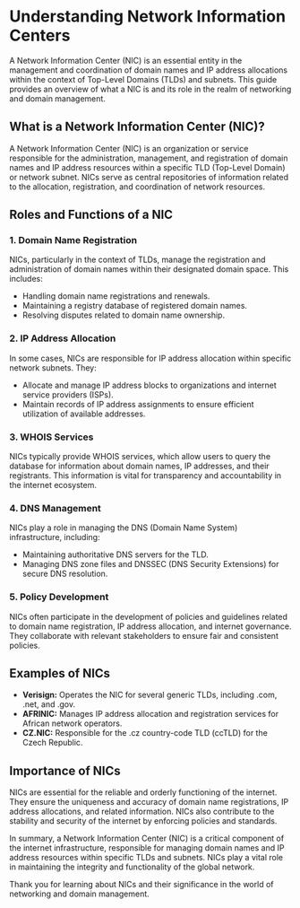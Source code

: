 # Understanding Network Information Centers

A Network Information Center (NIC) is an essential entity in the management and coordination of domain names and IP address allocations within the context of Top-Level Domains (TLDs) and subnets. This guide provides an overview of what a NIC is and its role in the realm of networking and domain management.

## What is a Network Information Center (NIC)?

A Network Information Center (NIC) is an organization or service responsible for the administration, management, and registration of domain names and IP address resources within a specific TLD (Top-Level Domain) or network subnet. NICs serve as central repositories of information related to the allocation, registration, and coordination of network resources.

## Roles and Functions of a NIC

### 1. Domain Name Registration

NICs, particularly in the context of TLDs, manage the registration and administration of domain names within their designated domain space. This includes:

- Handling domain name registrations and renewals.
- Maintaining a registry database of registered domain names.
- Resolving disputes related to domain name ownership.

### 2. IP Address Allocation

In some cases, NICs are responsible for IP address allocation within specific network subnets. They:

- Allocate and manage IP address blocks to organizations and internet service providers (ISPs).
- Maintain records of IP address assignments to ensure efficient utilization of available addresses.

### 3. WHOIS Services

NICs typically provide WHOIS services, which allow users to query the database for information about domain names, IP addresses, and their registrants. This information is vital for transparency and accountability in the internet ecosystem.

### 4. DNS Management

NICs play a role in managing the DNS (Domain Name System) infrastructure, including:

- Maintaining authoritative DNS servers for the TLD.
- Managing DNS zone files and DNSSEC (DNS Security Extensions) for secure DNS resolution.

### 5. Policy Development

NICs often participate in the development of policies and guidelines related to domain name registration, IP address allocation, and internet governance. They collaborate with relevant stakeholders to ensure fair and consistent policies.

## Examples of NICs

- **Verisign:** Operates the NIC for several generic TLDs, including .com, .net, and .gov.
- **AFRINIC:** Manages IP address allocation and registration services for African network operators.
- **CZ.NIC:** Responsible for the .cz country-code TLD (ccTLD) for the Czech Republic.

## Importance of NICs

NICs are essential for the reliable and orderly functioning of the internet. They ensure the uniqueness and accuracy of domain name registrations, IP address allocations, and related information. NICs also contribute to the stability and security of the internet by enforcing policies and standards.

In summary, a Network Information Center (NIC) is a critical component of the internet infrastructure, responsible for managing domain names and IP address resources within specific TLDs and subnets. NICs play a vital role in maintaining the integrity and functionality of the global network.

Thank you for learning about NICs and their significance in the world of networking and domain management.
